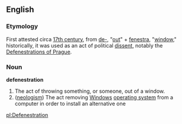 ==English==
===Etymology===
First attested circa [[w:17th century|17th century]], from {{L.}} [[de-]], "[[out]]" + [[fenestra]], "[[window]]," historically, it was used as an act of political [[dissent]], notably the [[w:Defenestrations of Prague|Defenestrations of Prague]].

===Noun===
'''defenestration''' {{wikipedia}}
#The act of throwing something, or someone, out of a window.
#([[neologism]]) The act removing [[Windows]] [[operating system]] from a computer in order to install an alternative one

[[pl:Defenestration]]